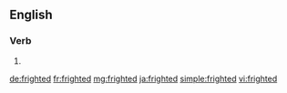 ==English==

===Verb===
{{head|en}}

# {{en-past of|fright}}

[[de:frighted]]
[[fr:frighted]]
[[mg:frighted]]
[[ja:frighted]]
[[simple:frighted]]
[[vi:frighted]]